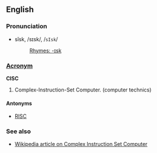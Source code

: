 ==English==
===Pronunciation===
*sĭsk, /sɪsk/, /<tt>sIsk</tt>/
*:[[Rhymes:English:-ɪsk|Rhymes: -ɪsk]]

===[[Wiktionary:List of acronyms and abbreviations|Acronym]]===
'''CISC'''

# Complex-Instruction-Set Computer. (computer technics)

====Antonyms====
*[[RISC]]

===See also===
*[[w:Complex_Instruction_Set_Computer|Wikipedia article on Complex Instruction Set Computer]]